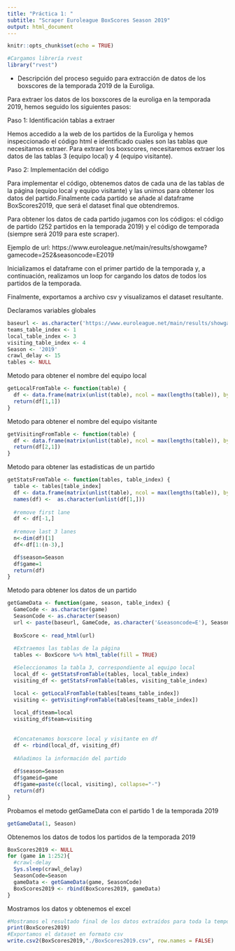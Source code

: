 ---
title: "Práctica 1: "
subtitle: "Scraper Euroleague BoxScores Season 2019"
output: html_document
---

```{r setup, include=FALSE}
knitr::opts_chunk$set(echo = TRUE)
```

```{r echo=TRUE, message=FALSE, warning=FALSE}
#Cargamos librería rvest
library("rvest")
```

- Descripción del proceso seguido para extracción de datos de los boxscores de la temporada 2019 de la Euroliga.

Para extraer los datos de los boxscores de la euroliga en la temporada 2019, hemos seguido los siguientes pasos:

Paso 1: Identificación tablas a extraer

Hemos accedido a la web de los partidos de la Euroliga y hemos inspeccionado el código html e identificado cuales son las tablas que necesitamos extraer. Para extraer los boxscores, necesitaremos extraer los datos de las tablas 3 (equipo local) y 4 (equipo visitante).

Paso 2: Implementación del código

Para implementar el código, obtenemos datos de cada una de las tablas de la página (equipo local y equipo visitante) y las unimos para obtener los datos del partido.Finalmente cada partido se añade al dataframe BoxScores2019, que será el dataset final que obtendremos.

Para obtener los datos de cada partido jugamos con los códigos: el código de partido (252 partidos en la temporada 2019) y el código de temporada (siempre será 2019 para este scraper).

Ejemplo de url: https://www.euroleague.net/main/results/showgame?gamecode=252&seasoncode=E2019

Inicializamos el dataframe con el primer partido de la temporada y, a continuación, realizamos un loop for cargando los datos de todos los partidos de la temporada.

Finalmente, exportamos a archivo csv y visualizamos el dataset resultante.



Declaramos variables globales

```{r echo=TRUE, message=FALSE, warning=FALSE}
baseurl <- as.character('https://www.euroleague.net/main/results/showgame?gamecode=')
teams_table_index <- 1
local_table_index <- 3
visiting_table_index <- 4
Season <- '2019'
crawl_delay <- 15
tables <- NULL
```


Metodo para obtener el nombre del equipo local


```{r echo=TRUE, message=FALSE, warning=FALSE}
getLocalFromTable <- function(table) {
  df <- data.frame(matrix(unlist(table), ncol = max(lengths(table)), byrow = FALSE))
  return(df[1,1])
}
```


Metodo para obtener el nombre del equipo visitante


```{r echo=TRUE, message=FALSE, warning=FALSE}
getVisitingFromTable <- function(table) {
  df <- data.frame(matrix(unlist(table), ncol = max(lengths(table)), byrow = FALSE))
  return(df[2,1])
}
```


Metodo para obtener las estadisticas de un partido


```{r echo=TRUE, message=FALSE, warning=FALSE}
getStatsFromTable <- function(tables, table_index) {
  table <- tables[table_index]
  df <- data.frame(matrix(unlist(table), ncol = max(lengths(table)), byrow = FALSE))
  names(df) <-  as.character(unlist(df[1,]))
  
  #remove first lane
  df <- df[-1,]
  
  #remove last 3 lanes
  n<-dim(df)[1]
  df<-df[1:(n-3),]

  df$season=Season
  df$game=1
  return(df)
}
```


Metodo para obtener los datos de un partido


```{r echo=TRUE, message=FALSE, warning=FALSE}
getGameData <- function(game, season, table_index) {
  GameCode <- as.character(game)
  SeasonCode <- as.character(season)
  url <- paste(baseurl, GameCode, as.character('&seasoncode=E'), SeasonCode, sep="")
  
  BoxScore <- read_html(url)
  
  #Extraemos las tablas de la página
  tables <- BoxScore %>% html_table(fill = TRUE)

  #Seleccionamos la tabla 3, correspondiente al equipo local
  local_df <- getStatsFromTable(tables, local_table_index)
  visiting_df <- getStatsFromTable(tables, visiting_table_index)

  local <- getLocalFromTable(tables[teams_table_index])
  visiting <- getVisitingFromTable(tables[teams_table_index])
  
  local_df$team=local
  visiting_df$team=visiting
  
  
  #Concatenamos boxscore local y visitante en df
  df <- rbind(local_df, visiting_df)
  
  #Añadimos la información del partido
  
  df$season=Season
  df$gameid=game
  df$game=paste(c(local, visiting), collapse="-")
  return(df)
}
```


Probamos el metodo getGameData con el partido 1 de la temporada 2019


```{r echo=TRUE, message=FALSE, warning=FALSE}
getGameData(1, Season)
```


Obtenemos los datos de todos los partidos de la temporada 2019


```{r echo=TRUE, message=FALSE, warning=FALSE}
BoxScores2019 <- NULL
for (game in 1:252){
  #crawl-delay
  Sys.sleep(crawl_delay)
  SeasonCode=Season
  gameData <- getGameData(game, SeasonCode)
  BoxScores2019 <- rbind(BoxScores2019, gameData)
}
```


Mostramos los datos y obtenemos el excel


```{r echo=TRUE, message=FALSE, warning=FALSE}
#Mostramos el resultado final de los datos extraídos para toda la temporada 2019
print(BoxScores2019)
#Exportamos el dataset en formato csv
write.csv2(BoxScores2019,"./BoxScores2019.csv", row.names = FALSE)
```
